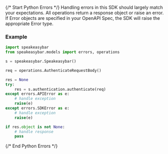 {/* Start Python Errors */}
Handling errors in this SDK should largely match your expectations.  All operations return a response object or raise an error.  If Error objects are specified in your OpenAPI Spec, the SDK will raise the appropriate Error type.



### Example

```python
import speakeasybar
from speakeasybar.models import errors, operations

s = speakeasybar.Speakeasybar()

req = operations.AuthenticateRequestBody()

res = None
try:
    res = s.authentication.authenticate(req)
except errors.APIError as e:
    # handle exception
    raise(e)
except errors.SDKError as e:
    # handle exception
    raise(e)

if res.object is not None:
    # handle response
    pass

```

{/* End Python Errors */}
